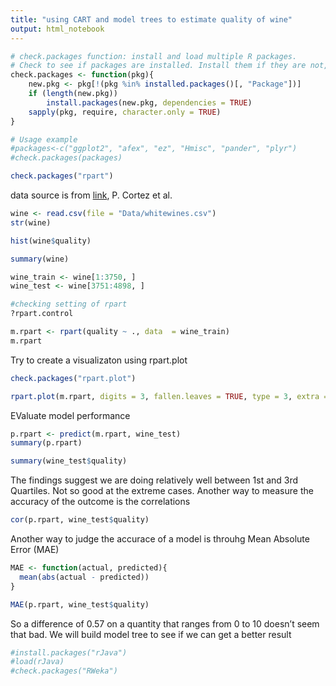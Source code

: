 ```yaml
---
title: "using CART and model trees to estimate quality of wine"
output: html_notebook
---
```



```r
# check.packages function: install and load multiple R packages.
# Check to see if packages are installed. Install them if they are not, then load them into the R session.
check.packages <- function(pkg){
    new.pkg <- pkg[!(pkg %in% installed.packages()[, "Package"])]
    if (length(new.pkg)) 
        install.packages(new.pkg, dependencies = TRUE)
    sapply(pkg, require, character.only = TRUE)
}

# Usage example
#packages<-c("ggplot2", "afex", "ez", "Hmisc", "pander", "plyr")
#check.packages(packages)
```

```r
check.packages("rpart")

```


data source is from [link](http://archive.ics.uci.edu/ml), P. Cortez et al.
```r
wine <- read.csv(file = "Data/whitewines.csv")
str(wine)

```

```r
hist(wine$quality)
```

```r
summary(wine)
```

```r
wine_train <- wine[1:3750, ]
wine_test <- wine[3751:4898, ]
```


```r
#checking setting of rpart
?rpart.control
```



```r
m.rpart <- rpart(quality ~ ., data  = wine_train)
m.rpart
```

Try to create a visualizaton using rpart.plot

```r
check.packages("rpart.plot")
```


```r
rpart.plot(m.rpart, digits = 3, fallen.leaves = TRUE, type = 3, extra = 101)
```


EValuate model performance

```r
p.rpart <- predict(m.rpart, wine_test)
summary(p.rpart)
```

```r
summary(wine_test$quality)
```

The findings suggest we are doing relatively well between 1st and 3rd Quartiles. Not so good at the extreme cases. Another way to measure the accuracy of the outcome is the correlations

```r
cor(p.rpart, wine_test$quality)
```

Another way to judge the accurace of a model is throuhg Mean Absolute Error (MAE)

```r
MAE <- function(actual, predicted){
  mean(abs(actual - predicted))
}
```


```r
MAE(p.rpart, wine_test$quality)
```

So a difference of 0.57 on a quantity that ranges from 0 to 10 doesn't seem that bad. We will build  model tree to see if we can get a better result

```r
#install.packages("rJava")
#load(rJava)
#check.packages("RWeka")

```


